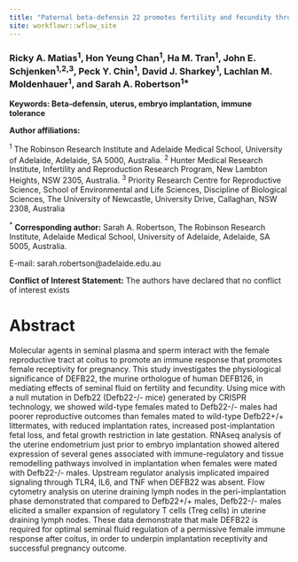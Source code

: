 ---
title: "Paternal beta-defensin 22 promotes fertility and fecundity through effects on maternal immune tolerance and receptivity to implantation in mice"
site: workflowr::wflow_site
---
### Ricky A. Matias^1^, Hon Yeung Chan^1^, Ha M. Tran^1^, John E. Schjenken^1,2,3^, Peck Y. Chin^1^, David J. Sharkey^1^, Lachlan M. Moldenhauer^1^, and Sarah A. Robertson^1\*^

**Keywords: Beta-defensin, uterus, embryo implantation, immune tolerance**

**Author affiliations:**

^1^ The Robinson Research Institute and Adelaide Medical School, University of Adelaide, Adelaide, SA 5000, Australia.
^2^ Hunter Medical Research Institute, Infertility and Reproduction Research Program, New Lambton Heights, NSW 2305, Australia.
^3^ Priority Research Centre for Reproductive Science, School of Environmental and Life Sciences, Discipline of Biological Sciences, The University of Newcastle, University Drive, Callaghan, NSW 2308, Australia

^\*^ **Corresponding author:** Sarah A. Robertson, The Robinson Research Institute, Adelaide Medical School, University of Adelaide, Adelaide, SA 5005, Australia. 

E-mail: sarah.robertson@adelaide.edu.au

**Conflict of Interest Statement:** The authors have declared that no conflict of interest exists

# Abstract

Molecular agents in seminal plasma and sperm interact with the female reproductive tract at coitus to promote an immune response that promotes female receptivity for pregnancy. This study investigates the physiological significance of DEFB22, the murine orthologue of human DEFB126, in mediating effects of seminal fluid on fertility and fecundity. Using mice with a null mutation in Defb22 (Defb22-/- mice) generated by CRISPR technology, we showed wild-type females mated to Defb22-/- males had poorer reproductive outcomes than females mated to wild-type Defb22+/+ littermates, with reduced implantation rates, increased post-implantation fetal loss, and fetal growth restriction in late gestation. RNAseq analysis of the uterine endometrium just prior to embryo implantation showed altered expression of several genes associated with immune-regulatory and tissue remodelling pathways involved in implantation when females were mated with Defb22-/- males. Upstream regulator analysis implicated impaired signaling through TLR4, IL6, and TNF when DEFB22 was absent. Flow cytometry analysis on uterine draining lymph nodes in the peri-implantation phase demonstrated that compared to Defb22+/+ males, Defb22-/- males elicited a smaller expansion of regulatory T cells (Treg cells) in uterine draining lymph nodes. These data demonstrate that male DEFB22 is required for optimal seminal fluid regulation of a permissive female immune response after coitus, in order to underpin implantation receptivity and successful pregnancy outcome.